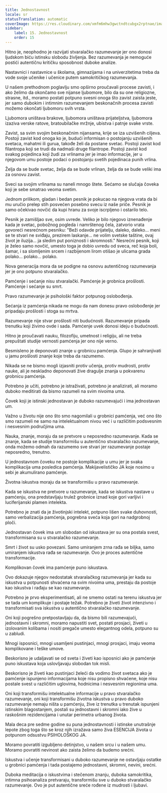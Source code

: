 ```yaml
---
title: Jednostavnost
locale: sr
statusTranslation: automatic
coverImage: https://res.cloudinary.com/xmfm6mhw3gwctndtcubgx2rptnae/image/upload/v1740337243/small_cover_educacion_fundamental_a051170f1c.webp
sidebar:
    label: 15. Jednostavnost
    order: 15
---
```

Hitno je, neophodno je razvijati stvaralačko razumevanje jer ono donosi ljudskom biću istinsku slobodu življenja. Bez razumevanja je nemoguće postići autentičnu kritičku sposobnost duboke analize.

Nastavnici i nastavnice u školama, gimnazijama i na univerzitetima treba da vode svoje učenike i učenice putem samokritičkog razumevanja.

U našem prethodnom poglavlju smo opširno proučavali procese zavisti, i ako želimo da okončamo sve nijanse ljubomore, bilo da su one religiozne, strasne, itd., moramo postati potpuno svesni onoga što zavist zaista jeste, jer samo dubokim i intimnim razumevanjem beskonačnih procesa zavisti možemo okončati ljubomoru svih vrsta.

Ljubomora uništava brakove, ljubomora uništava prijateljstva, ljubomora izaziva verske ratove, bratoubilačke mržnje, ubistva i patnje svake vrste.

Zavist, sa svim svojim beskonačnim nijansama, krije se iza uzvišenih ciljeva. Postoji zavist kod onoga ko je, budući informisan o postojanju uzvišenih svetaca, mahatmi ili gurua, takođe želi da postane svetac. Postoji zavist kod filantropa koji se trudi da nadmaši druge filantrope. Postoji zavist kod svakog pojedinca koji žudi za vrlinama jer je imao informacije, jer u njegovom umu postoje podaci o postojanju svetih pojedinaca punih vrlina.

Želja da se bude svetac, želja da se bude vrlinan, želja da se bude veliki ima za osnovu zavist.

Sveci sa svojim vrlinama su naneli mnogo štete. Sećamo se slučaja čoveka koji je sebe smatrao veoma svetim.

Jednom prilikom, gladan i bedan pesnik je pokucao na njegova vrata da bi mu uručio prelep stih posvećen posebno svecu iz naše priče. Pesnik je samo očekivao novčić da kupi hranu za svoje iscrpljeno i ostarilo telo.

Pesnik je zamišljao sve, osim uvrede. Veliko je bilo njegovo iznenađenje kada je svetac, pobožnog pogleda i namrštenog čela, zatvorio vrata govoreći nesrećnom pesniku: "Beži odavde prijatelju, daleko, daleko... meni se te stvari ne sviđaju, prezirem laskanje... ne volim svetske taštine, ovaj život je iluzija... ja sledim put poniznosti i skromnosti." Nesrećni pesnik, koji je želeo samo novčić, umesto toga je dobio uvredu od sveca, reč koja boli, šamar, i sa slomljenim srcem i razbijenom lirom otišao je ulicama grada polako... polako... polako.

Nova generacija mora da se podigne na osnovu autentičnog razumevanja jer je ono potpuno stvaralačko.

Pamćenje i sećanje nisu stvaralački. Pamćenje je grobnica prošlosti. Pamćenje i sećanje su smrt.

Pravo razumevanje je psihološki faktor potpunog oslobođenja.

Sećanja iz pamćenja nikada ne mogu da nam donesu pravo oslobođenje jer pripadaju prošlosti i stoga su mrtva.

Razumevanje nije stvar prošlosti niti budućnosti. Razumevanje pripada trenutku koji živimo ovde i sada. Pamćenje uvek donosi ideju o budućnosti.

Hitno je proučavati nauku, filozofiju, umetnost i religiju, ali ne treba prepuštati studije vernosti pamćenja jer ono nije verno.

Besmisleno je deponovati znanje u grobnicu pamćenja. Glupo je sahranjivati u jamu prošlosti znanje koje treba da razumemo.

Nikada se ne bismo mogli izjasniti protiv učenja, protiv mudrosti, protiv nauke, ali je neskladno deponovati žive dragulje znanja u pokvarenu grobnicu pamćenja.

Potrebno je učiti, potrebno je istraživati, potrebno je analizirati, ali moramo duboko meditirati da bismo razumeli na svim nivoima uma.

Čovek koji je istinski jednostavan je duboko razumevajući i ima jednostavan um.

Važno u životu nije ono što smo nagomilali u grobnici pamćenja, već ono što smo razumeli ne samo na intelektualnom nivou već i u različitim podsvesnim i nesvesnim područjima uma.

Nauka, znanje, moraju da se pretvore u neposredno razumevanje. Kada se znanje, kada se studije transformišu u autentično stvaralačko razumevanje, onda možemo odmah da razumemo sve stvari jer razumevanje postaje neposredno, trenutno.

U jednostavnom čoveku ne postoje komplikacije u umu jer je svaka komplikacija uma posledica pamćenja. Makijavelističko JA koje nosimo u sebi je akumulirano pamćenje.

Životna iskustva moraju da se transformišu u pravo razumevanje.

Kada se iskustva ne pretvore u razumevanje, kada se iskustva nastave u pamćenju, ona predstavljaju trulež grobnice iznad koje gori varljivi i luciferijanski plamen intelekta.

Potrebno je znati da je životinjski intelekt, potpuno lišen svake duhovnosti, samo verbalizacija pamćenja, pogrebna sveća koja gori na nadgrobnoj ploči.

Jednostavan čovek ima um slobodan od iskustava jer su ona postala svest, transformisana su u stvaralačko razumevanje.

Smrt i život su usko povezani. Samo umiranjem zrna rađa se biljka, samo umiranjem iskustva rađa se razumevanje. Ovo je proces autentične transformacije.

Komplikovan čovek ima pamćenje puno iskustava.

Ovo dokazuje njegov nedostatak stvaralačkog razumevanja jer kada su iskustva u potpunosti shvaćena na svim nivoima uma, prestaju da postoje kao iskustva i rađaju se kao razumevanje.

Potrebno je prvo eksperimentisati, ali ne smemo ostati na terenu iskustva jer se tada um komplikuje i postaje težak. Potrebno je živeti život intenzivno i transformisati sva iskustva u autentično stvaralačko razumevanje.

Oni koji pogrešno pretpostavljaju da, da bismo bili razumevajući, jednostavni i skromni, moramo napustiti svet, postati prosjaci, živeti u izolovanim kolibama i nositi pregače umesto elegantnog odela, potpuno su u zabludi.

Mnogi isposnici, mnogi usamljeni pustinjaci, mnogi prosjaci, imaju veoma komplikovane i teške umove.

Beskorisno je udaljavati se od sveta i živeti kao isposnici ako je pamćenje puno iskustava koja uslovljavaju slobodan tok misli.

Beskorisno je živeti kao pustinjaci želeći da vodimo život svetaca ako je pamćenje ispunjeno informacijama koje nisu propisno shvaćene, koje nisu postale svest u različitim uglovima, hodnicima i nesvesnim regionima uma.

Oni koji transformišu intelektualne informacije u pravo stvaralačko razumevanje, oni koji transformišu životna iskustva u pravo duboko razumevanje nemaju ništa u pamćenju, žive iz trenutka u trenutak ispunjeni istinskim blagostanjem, postali su jednostavni i skromni iako žive u raskošnim rezidencijama i unutar perimetra urbanog života.

Mala deca pre sedme godine su puna jednostavnosti i istinske unutrašnje lepote zbog toga što se kroz njih izražava samo živa ESENCIJA života u potpunom odsustvu PSIHOLOŠKOG JA.

Moramo povratiti izgubljeno detinjstvo, u našem srcu i u našem umu. Moramo povratiti nevinost ako zaista želimo da budemo srećni.

Iskustva i učenje transformisani u duboko razumevanje ne ostavljaju ostatke u grobnici pamćenja i tada postajemo jednostavni, skromni, nevini, srećni.

Duboka meditacija o iskustvima i stečenom znanju, duboka samokritika, intimna psihoanaliza pretvaraju, transformišu sve u duboko stvaralačko razumevanje. Ovo je put autentične sreće rođene iz mudrosti i ljubavi.

